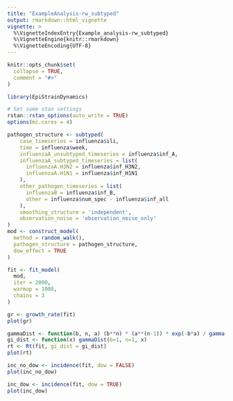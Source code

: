 ```yaml
---
title: "ExampleAnalysis-rw_subtyped"
output: rmarkdown::html_vignette
vignette: >
  %\VignetteIndexEntry{Example_analysis-rw_subtyped}
  %\VignetteEngine{knitr::rmarkdown}
  %\VignetteEncoding{UTF-8}
---
```


```r
knitr::opts_chunk$set(
  collapse = TRUE,
  comment = "#>"
)
```

```r
library(EpiStrainDynamics)

# Set some stan settings
rstan::rstan_options(auto_write = TRUE)
options(mc.cores = 4)
```

```r
pathogen_structure <- subtyped(
    case_timeseries = influenza$ili,
    time = influenza$week,
    influenzaA_unsubtyped_timeseries = influenza$inf_A,
    influenzaA_subtyped_timeseries = list(
      influenzaA.H3N2 = influenza$inf_H3N2,
      influenzaA.H1N1 = influenza$inf_H1N1
    ),
    other_pathogen_timeseries = list(
      influenzaB = influenza$inf_B,
      other = influenza$num_spec - influenza$inf_all
    ),
    smoothing_structure = 'independent',
    observation_noise = 'observation_noise_only'
)
mod <- construct_model(
  method = random_walk(),
  pathogen_structure = pathogen_structure,
  dow_effect = TRUE
)
```


```r
fit <- fit_model(
  mod,
  iter = 2000,
  warmup = 1000,
  chains = 3
)
```

```r
gr <- growth_rate(fit)
plot(gr)
```

```r
gammaDist <- function(b, n, a) (b**n) * (a**(n-1)) * exp(-b*a) / gamma(n)
gi_dist <- function(x) gammaDist(b=1, n=1, x)
rt <- Rt(fit, gi_dist = gi_dist)
plot(rt)
```

```r
inc_no_dow <- incidence(fit, dow = FALSE)
plot(inc_no_dow)
```

```r
inc_dow <- incidence(fit, dow = TRUE)
plot(inc_dow)
```
